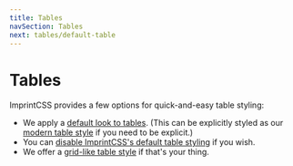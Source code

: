 ```yaml
---
title: Tables
navSection: Tables
next: tables/default-table
---
```


# Tables

ImprintCSS provides a few options for quick-and-easy table styling:

* We apply a [default look to tables](/tables/default-table). (This can be explicitly styled as our [modern table style](/tables/modern-table) if you need to be explicit.)
* You can [disable ImprintCSS's default table styling](/tables/unstyled-table) if you wish.
* We offer a [grid-like table style](/tables/grid-table) if that's your thing.